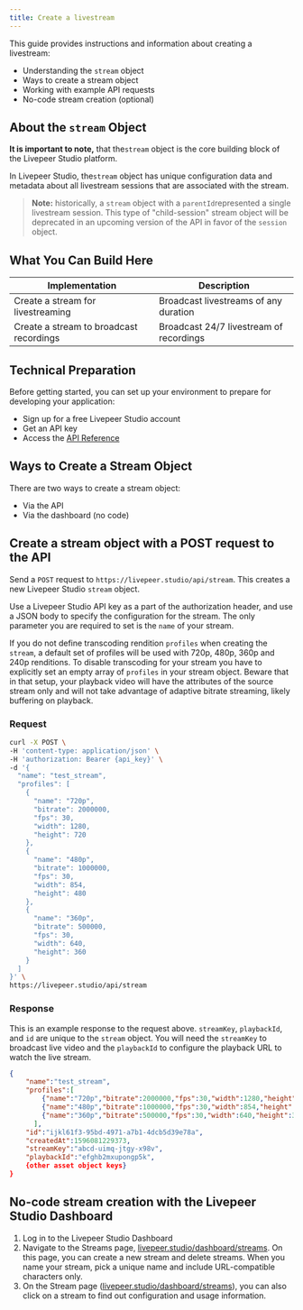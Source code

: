 ```yaml
---
title: Create a livestream
---
```


This guide provides instructions and information about creating a livestream:

- Understanding the `stream` object
- Ways to create a stream object
- Working with example API requests
- No-code stream creation (optional)

## About the `stream` Object

**It is important to note,** that the`stream` object is the core building block
of the Livepeer Studio platform.

In Livepeer Studio, the`stream` object has unique configuration data and
metadata about all livestream sessions that are associated with the stream.

> **Note:** historically, a `stream` object with a `parentId`represented a
> single livestream session. This type of "child-session" stream object will be
> deprecated in an upcoming version of the API in favor of the `session` object.

## What You Can Build Here

| Implementation                          | Description                             |
| --------------------------------------- | --------------------------------------- |
| Create a stream for livestreaming       | Broadcast livestreams of any duration   |
| Create a stream to broadcast recordings | Broadcast 24/7 livestream of recordings |

## Technical Preparation

Before getting started, you can set up your environment to prepare for
developing your application:

- Sign up for a free Livepeer Studio account
- Get an API key
- Access the [API Reference](/reference/api/create-stream/)

## Ways to Create a Stream Object

There are two ways to create a stream object:

- Via the API
- Via the dashboard (no code)

## Create a stream object with a POST request to the API

Send a `POST` request to `https://livepeer.studio/api/stream`. This creates a
new Livepeer Studio `stream` object.

Use a Livepeer Studio API key as a part of the authorization header, and use a
JSON body to specify the configuration for the stream. The only parameter you
are required to set is the `name` of your stream.

If you do not define transcoding rendition `profiles` when creating the
`stream`, a default set of profiles will be used with 720p, 480p, 360p and 240p
renditions. To disable transcoding for your stream you have to explicitly set an
empty array of `profiles` in your stream object. Beware that in that setup, your
playback video will have the attributes of the source stream only and will not
take advantage of adaptive bitrate streaming, likely buffering on playback.

### Request

```bash
curl -X POST \
-H 'content-type: application/json' \
-H 'authorization: Bearer {api_key}' \
-d '{
  "name": "test_stream",
  "profiles": [
    {
      "name": "720p",
      "bitrate": 2000000,
      "fps": 30,
      "width": 1280,
      "height": 720
    },
    {
      "name": "480p",
      "bitrate": 1000000,
      "fps": 30,
      "width": 854,
      "height": 480
    },
    {
      "name": "360p",
      "bitrate": 500000,
      "fps": 30,
      "width": 640,
      "height": 360
    }
  ]
}' \
https://livepeer.studio/api/stream
```

### Response

This is an example response to the request above. `streamKey`, `playbackId`, and
`id` are unique to the `stream` object. You will need the `streamKey` to
broadcast live video and the `playbackId` to configure the playback URL to watch
the live stream.

```json
{
    "name":"test_stream",
    "profiles":[
        {"name":"720p","bitrate":2000000,"fps":30,"width":1280,"height":720},
        {"name":"480p","bitrate":1000000,"fps":30,"width":854,"height":480},
        {"name":"360p","bitrate":500000,"fps":30,"width":640,"height":360},
      ],
    "id":"ijkl61f3-95bd-4971-a7b1-4dcb5d39e78a",
    "createdAt":1596081229373,
    "streamKey":"abcd-uimq-jtgy-x98v",
    "playbackId":"efghb2mxupongp5k",
    {other asset object keys}
}
```

## No-code stream creation with the Livepeer Studio Dashboard

1. Log in to the Livepeer Studio Dashboard
1. Navigate to the Streams page,
   [livepeer.studio/dashboard/streams](https://livepeer.studio/dashboard/streams).
   On this page, you can create a new stream and delete streams. When you name
   your stream, pick a unique name and include URL-compatible characters only.
1. On the Stream page
   ([livepeer.studio/dashboard/streams](https://livepeer.studio/dashboard/streams)),
   you can also click on a stream to find out configuration and usage
   information.
